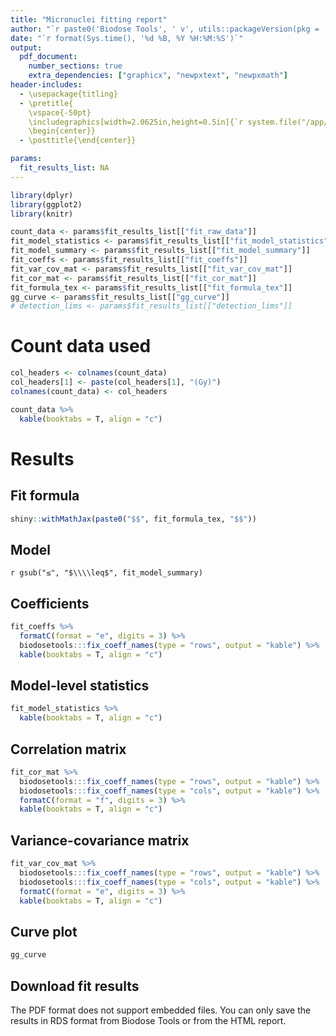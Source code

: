 ```yaml
---
title: "Micronuclei fitting report"
author: "`r paste0('Biodose Tools', ' v', utils::packageVersion(pkg = 'biodosetools'))`"
date: "`r format(Sys.time(), '%d %B, %Y %H:%M:%S')`"
output: 
  pdf_document:
    number_sections: true
    extra_dependencies: ["graphicx", "newpxtext", "newpxmath"]
header-includes:
  - \usepackage{titling}
  - \pretitle{
    \vspace{-50pt}
    \includegraphics[width=2.0625in,height=0.5in]{`r system.file("/app/reports/logo.pdf", package = "biodosetools")`}\LARGE\\
    \begin{center}}
  - \posttitle{\end{center}}

params:
  fit_results_list: NA
---
```


```r
library(dplyr)
library(ggplot2)
library(knitr)
```


```r
count_data <- params$fit_results_list[["fit_raw_data"]]
fit_model_statistics <- params$fit_results_list[["fit_model_statistics"]]
fit_model_summary <- params$fit_results_list[["fit_model_summary"]]
fit_coeffs <- params$fit_results_list[["fit_coeffs"]]
fit_var_cov_mat <- params$fit_results_list[["fit_var_cov_mat"]]
fit_cor_mat <- params$fit_results_list[["fit_cor_mat"]]
fit_formula_tex <- params$fit_results_list[["fit_formula_tex"]]
gg_curve <- params$fit_results_list[["gg_curve"]]
# detection_lims <- params$fit_results_list[["detection_lims"]]
```

# Count data used

```r
col_headers <- colnames(count_data)
col_headers[1] <- paste(col_headers[1], "(Gy)")
colnames(count_data) <- col_headers

count_data %>% 
  kable(booktabs = T, align = "c")
```


# Results

## Fit formula

```r
shiny::withMathJax(paste0("$$", fit_formula_tex, "$$"))
```

## Model

`r gsub("≤", "$\\\\leq$", fit_model_summary)`

## Coefficients

```r
fit_coeffs %>%
  formatC(format = "e", digits = 3) %>%
  biodosetools:::fix_coeff_names(type = "rows", output = "kable") %>% 
  kable(booktabs = T, align = "c")
```

## Model-level statistics

```r
fit_model_statistics %>%
  kable(booktabs = T, align = "c")
```

## Correlation matrix

```r
fit_cor_mat %>%
  biodosetools:::fix_coeff_names(type = "rows", output = "kable") %>% 
  biodosetools:::fix_coeff_names(type = "cols", output = "kable") %>% 
  formatC(format = "f", digits = 3) %>%
  kable(booktabs = T, align = "c")
```

## Variance-covariance matrix

```r
fit_var_cov_mat %>%
  biodosetools:::fix_coeff_names(type = "rows", output = "kable") %>% 
  biodosetools:::fix_coeff_names(type = "cols", output = "kable") %>% 
  formatC(format = "e", digits = 3) %>%
  kable(booktabs = T, align = "c")
```

## Curve plot

```r
gg_curve
```

## Download fit results

The PDF format does not support embedded files. You can only save the results in RDS format from Biodose Tools or from the HTML report.
